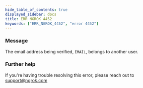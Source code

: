 ```yaml
---
hide_table_of_contents: true
displayed_sidebar: docs
title: ERR_NGROK_4452
keywords: ["ERR_NGROK_4452", "error 4452"]
---
```


### Message

The email address being verified, `EMAIL`, belongs to another user.

### Further help

If you're having trouble resolving this error, please reach out to [support@ngrok.com](mailto:support@ngrok.com?subject=Help%20with%20ERR_NGROK_4452)

